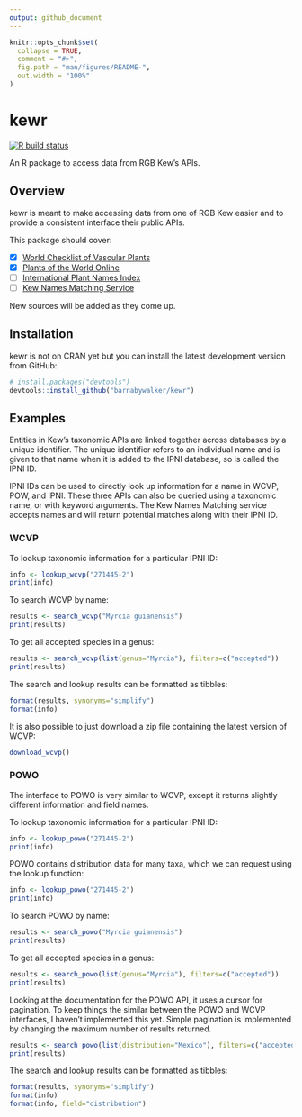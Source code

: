 ```yaml
---
output: github_document
---
```


<!-- README.md is generated from README.Rmd. Please edit that file -->

```r
knitr::opts_chunk$set(
  collapse = TRUE,
  comment = "#>",
  fig.path = "man/figures/README-",
  out.width = "100%"
)
```

# kewr

<!-- badges: start -->
[![R build status](https://github.com/barnabywalker/kewr/workflows/R-CMD-check/badge.svg)](https://github.com/barnabywalker/kewr/actions)
<!-- badges: end -->

An R package to access data from RGB Kew's APIs.

## Overview

kewr is meant to make accessing data from one of RGB Kew easier and to provide a consistent interface their public APIs.

This package should cover:

- [x] [World Checklist of Vascular Plants](https://wcvp.science.kew.org/)
- [x] [Plants of the World Online](http://powo.science.kew.org/)
- [ ] [International Plant Names Index](https://www.ipni.org/)
- [ ] [Kew Names Matching Service](http://namematch.science.kew.org/)

New sources will be added as they come up.

## Installation

kewr is not on CRAN yet but you can install the latest development version from GitHub:

``` r
# install.packages("devtools")
devtools::install_github("barnabywalker/kewr")
```

## Examples

Entities in Kew's taxonomic APIs are linked together across databases by a unique identifier. The unique identifier refers to an individual name and is given to that name when it is added to the IPNI database, so is called the IPNI ID.

IPNI IDs can be used to directly look up information for a name in WCVP, POW, and IPNI. These three APIs can also be queried using a taxonomic name, or with keyword arguments. The Kew Names Matching service accepts names and will return potential matches along with their IPNI ID.

### WCVP

To lookup taxonomic information for a particular IPNI ID:

``` r
info <- lookup_wcvp("271445-2")
print(info)
```

To search WCVP by name:

``` r
results <- search_wcvp("Myrcia guianensis")
print(results)
```

To get all accepted species in a genus:

```r
results <- search_wcvp(list(genus="Myrcia"), filters=c("accepted"))
print(results)
```

The search and lookup results can be formatted as tibbles:

```r
format(results, synonyms="simplify")
format(info)
```

It is also possible to just download a zip file containing the latest version of WCVP:

``` r
download_wcvp()
```

### POWO

The interface to POWO is very similar to WCVP, except it returns slightly different information and field names.

To lookup taxonomic information for a particular IPNI ID:

``` r
info <- lookup_powo("271445-2")
print(info)
```

POWO contains distribution data for many taxa, which we can request using the lookup function:

``` r
info <- lookup_powo("271445-2")
print(info)
```

To search POWO by name:

``` r
results <- search_powo("Myrcia guianensis")
print(results)
```

To get all accepted species in a genus:

``` r
results <- search_powo(list(genus="Myrcia"), filters=c("accepted"))
print(results)
```

Looking at the documentation for the POWO API, it uses a cursor for pagination. To keep things the similar between the POWO and WCVP interfaces, I haven't implemented this yet. Simple pagination is implemented by changing the maximum number of results returned.

``` r
results <- search_powo(list(distribution="Mexico"), filters=c("accepted"), limit=200)
print(results)
```

The search and lookup results can be formatted as tibbles:

```r
format(results, synonyms="simplify")
format(info)
format(info, field="distribution")
```
